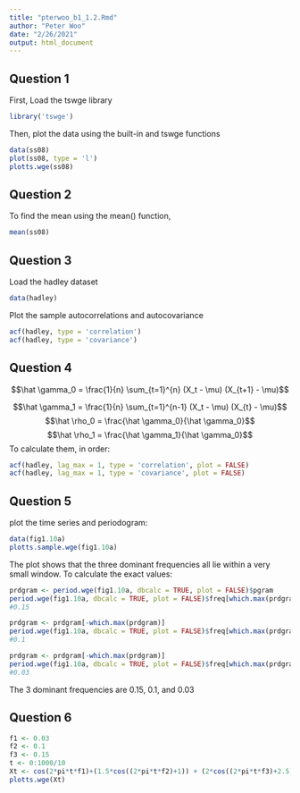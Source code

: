 ---
title: "pterwoo_b1_1.2.Rmd"
author: "Peter Woo"
date: "2/26/2021"
output: html_document
---

## Question 1 
First, Load the tswge library
```{r}
library('tswge')
```

Then, plot the data using the built-in and tswge functions
```{r}
data(ss08)
plot(ss08, type = 'l')
plotts.wge(ss08)
```

## Question 2 
To find the mean using the mean() function, 
```{r}
mean(ss08)
```

## Question 3
Load the hadley dataset
```{r}
data(hadley)
```

Plot the sample autocorrelations and autocovariance
```{r}
acf(hadley, type = 'correlation')
acf(hadley, type = 'covariance')
```

## Question 4
$$\hat \gamma_0 = \frac{1}{n} \sum_{t=1}^{n} (X_t - \mu) (X_{t+1} - \mu)$$

$$\hat \gamma_1 = \frac{1}{n} \sum_{t=1}^{n-1} (X_t - \mu) (X_{t} - \mu)$$ 
$$\hat \rho_0 = \frac{\hat \gamma_0}{\hat \gamma_0}$$
$$\hat \rho_1 = \frac{\hat \gamma_1}{\hat \gamma_0}$$
To calculate them, in order:

```{r}
acf(hadley, lag_max = 1, type = 'correlation', plot = FALSE)
acf(hadley, lag_max = 1, type = 'covariance', plot = FALSE)
```

## Question 5 
plot the time series and periodogram:
```{r}
data(fig1.10a)
plotts.sample.wge(fig1.10a)
```

The plot shows that the three dominant frequencies all lie within a very small window. 
To calculate the exact values:
```{r}
prdgram <- period.wge(fig1.10a, dbcalc = TRUE, plot = FALSE)$pgram
period.wge(fig1.10a, dbcalc = TRUE, plot = FALSE)$freq[which.max(prdgram)]* 10
#0.15 

prdgram <- prdgram[-which.max(prdgram)]
period.wge(fig1.10a, dbcalc = TRUE, plot = FALSE)$freq[which.max(prdgram)]* 10
#0.1

prdgram <- prdgram[-which.max(prdgram)]
period.wge(fig1.10a, dbcalc = TRUE, plot = FALSE)$freq[which.max(prdgram)]* 10
#0.03
```
The 3 dominant frequencies are 0.15, 0.1, and 0.03

## Question 6
```{r}
f1 <- 0.03
f2 <- 0.1
f3 <- 0.15
t <- 0:1000/10
Xt <- cos(2*pi*t*f1)+(1.5*cos((2*pi*t*f2)+1)) + (2*cos((2*pi*t*f3)+2.5))
plotts.wge(Xt)
```








